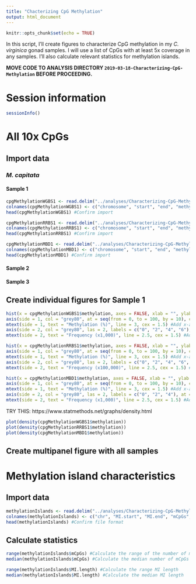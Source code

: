 ```yaml
---
title: "Chacterizing CpG Methylation"
output: html_document
---
```


```r
knitr::opts_chunk$set(echo = TRUE)
```

In this script, I'll create figures to characterize CpG methylation in my *C. virginica* gonad samples. I will use a list of CpGs with at least 5x coverage in any samples. I'll also calculate relevant statistics for methylation islands.

**MOVE CODE TO ANALYSIS DIRECTORY `2019-03-18-Characterizing-CpG-Methylation` BEFORE PROCEEDING.**

# Session information

```r
sessionInfo()
```

# All 10x CpGs

## Import data

### *M. capitata*

#### Sample 1

```r
cpgMethylationWGBS1 <- read.delim("../analyses/Characterizing-CpG-Methylation/Meth10.fastp-trim.202003063900_R1_001_bismark_bt2_pe._10x.bedgraph-Mcap", header = FALSE) #Import file with CpG methylation for all loci with 10x coverage
colnames(cpgMethylationWGBS1) <- c("chromosome", "start", "end", "methylation") #Add column names
head(cpgMethylationWGBS1) #Confirm import
```

```r
cpgMethylationRRBS1 <- read.delim("../analyses/Characterizing-CpG-Methylation/Meth13.fastp-trim.202003062040_R1_001_bismark_bt2_pe_10x.bedgraph-Mcap", header = FALSE) #Import file with CpG methylation for all loci with 10x coverage
colnames(cpgMethylationRRBS1) <- c("chromosome", "start", "end", "methylation") #Add column names
head(cpgMethylationRRBS1) #Confirm import
```

```r
cpgMethylationMBD1 <- read.delim("../analyses/Characterizing-CpG-Methylation/Meth16.fastp-trim.202003062412_R1_001_bismark_bt2_pe._10x.bedgraph-Mcap", header = FALSE) #Import file with CpG methylation for all loci with 10x coverage
colnames(cpgMethylationMBD1) <- c("chromosome", "start", "end", "methylation") #Add column names
head(cpgMethylationMBD1) #Confirm import
```

#### Sample 2

#### Sample 3

## Create individual figures for Sample 1

```r
hist(x = cpgMethylationWGBS1$methylation, axes = FALSE, xlab = "", ylab = "", main = "", xaxs = "i", yaxs = "i") #Create base plot
axis(side = 1, col = "grey80", at = seq(from = 0, to = 100, by = 10), cex.axis = 1.2) #Add x-axis
mtext(side = 1, text = "Methylation (%)", line = 3, cex = 1.5) #Add x-axis label
axis(side = 2, col = "grey80", las = 2, labels = c("0", "2", "4", "6"), at = c(0, 2e+03, 4e+03, 6e+03), cex.axis = 1.2) #add y-axis
mtext(side = 2, text = "Frequency (x1,000)", line = 2.5, cex = 1.5) #Add y-axis label
```

```r
hist(x = cpgMethylationRRBS1$methylation, axes = FALSE, xlab = "", ylab = "", main = "", xaxs = "i", yaxs = "i", ylim = c(0, 12e+05)) #Create base plot
axis(side = 1, col = "grey80", at = seq(from = 0, to = 100, by = 10), cex.axis = 1.2) #Add x-axis
mtext(side = 1, text = "Methylation (%)", line = 3, cex = 1.5) #Add x-axis label
axis(side = 2, col = "grey80", las = 2, labels = c("0", "2", "4", "6", "8", "10", "12"), at = c(0, 2e+05, 4e+05, 6e+05, 8e+05, 10e+05, 12e+05), cex.axis = 1.2) #add y-axis
mtext(side = 2, text = "Frequency (x100,000)", line = 2.5, cex = 1.5) #Add y-axis label
```

```r
hist(x = cpgMethylationMBD1$methylation, axes = FALSE, xlab = "", ylab = "", main = "", xaxs = "i", yaxs = "i", ylim = c(0, 4e+03)) #Create base plot
axis(side = 1, col = "grey80", at = seq(from = 0, to = 100, by = 10), cex.axis = 1.2) #Add x-axis
mtext(side = 1, text = "Methylation (%)", line = 3, cex = 1.5) #Add x-axis label
axis(side = 2, col = "grey80", las = 2, labels = c("0", "2", "4"), at = c(0, 2e+03, 4e+03), cex.axis = 1.2) #add y-axis
mtext(side = 2, text = "Frequency (x1,000)", line = 2.5, cex = 1.5) #Add y-axis label
```

TRY THIS: https://www.statmethods.net/graphs/density.html

```r
plot(density(cpgMethylationWGBS1$methylation))
plot(density(cpgMethylationRRBS1$methylation))
plot(density(cpgMethylationMBD1$methylation))
```

## Create multipanel figure with all samples

# Methylation island characteristics

## Import data

```r
methylationIslands <- read.delim("../analyses/Characterizing-CpG-Methylation/FILE", header = FALSE) #Import methylation island list
colnames(methylationIslands) <- c("chr", "MI.start", "MI.end", "mCpGs", "MI.length") #Add column names
head(methylationIslands) #Confirm file format
```

## Calculate statistics

```r
range(methylationIslands$mCpGs) #Calculate the range of the number of mCpGs
median(methylationIslands$mCpGs) #Calculate the median number of mCpGs in an island
```

```r
range(methylationIslands$MI.length) #Calculate the range MI length
median(methylationIslands$MI.length) #Calculate the median MI length
```

